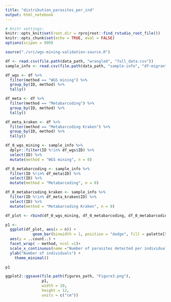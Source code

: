 ```yaml
---
title: "distribution_parasites_per_ind"
output: html_notebook
---
```


```r
# Knitr settings: 
knitr::opts_knit$set(root.dir = rprojroot::find_rstudio_root_file())
knitr::opts_chunk$set(echo = TRUE, eval = FALSE)
options(scipen = 999)
```

```r
source("./src/wgs-mining-validation-source.R")
```

```r
df <- read.csv(file.path(data_path, "wrangled", "full_data.csv"))
sample_info <- read.csv(file.path(data_path, "sample-info", "df-migrant-miseq.csv"))

```

```r
df_wgs <- df %>%
  filter(method == "WGS mining") %>%
  group_by(ID, method) %>% 
  tally()

df_meta <- df %>%
  filter(method == "Metabarcoding") %>%
  group_by(ID, method) %>% 
  tally()

df_meta_kraken <- df %>%
  filter(method == "Metabarcoding Kraken") %>%
  group_by(ID, method) %>% 
  tally()
```

```r
df_0_wgs_mining <- sample_info %>%
  dplyr::filter(ID %!in% df_wgs$ID) %>%
  select(ID) %>%
  mutate(method = "WGS mining", n = 0)

df_0_metabarcoding <- sample_info %>%
  filter(ID %!in% df_meta$ID) %>%
  select(ID) %>%
  mutate(method = "Metabarcoding", n = 0)

df_0_metabarcoding_kraken <- sample_info %>%
  filter(ID %!in% df_meta_kraken$ID) %>%
  select(ID) %>%
  mutate(method = "Metabarcoding Kraken", n = 0)

df_plot <- rbind(df_0_wgs_mining, df_0_metabarcoding, df_0_metabarcoding_kraken, df_meta, df_wgs, df_meta_kraken) 
```


```r
p1 <- 
  ggplot(df_plot, aes(x = n)) +
            geom_bar(binwidth = 1, position = "dodge", fill = palette[5], color = "black") +
  aes(y = ..count..) +
  facet_wrap( ~ method, ncol =1)+
  scale_x_continuous(name ="Number of parasites detected per individual", breaks = c(0, 1, 2, 3, 4, 5, 6, 7, 8, 9, 10, 11, 12, 13, 14, 15, 16))+
  ylab("Number of individuals") +
    theme_minimal()

p1
```
```r
ggplot2::ggsave(file.path(figures_path, "Figure3.png"), 
                p1,
                width = 10,
                height = 12,
                units = c("cm"))
```


